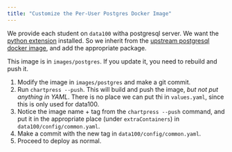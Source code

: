 ```yaml
---
title: "Customize the Per-User Postgres Docker Image"
---
```


We provide each student on `data100` witha postgresql server. We want the
[python extension](https://www.postgresql.org/docs/current/plpython.html)
installed. So we inherit from the [upstream postgresql docker
image](https://hub.docker.com/_/postgres), and add the appropriate
package.

This image is in `images/postgres`. If you update it, you need to
rebuild and push it.

1. Modify the image in `images/postgres` and make a git commit.
2. Run `chartpress --push`. This will build and push the image, *but
   not put anything in YAML*. There is no place we can put thi in
   `values.yaml`, since this is only used for data100.
3. Notice the image name + tag from the `chartpress --push` command,
   and put it in the appropriate place (under `extraContainers`) in
   `data100/config/common.yaml`.
4. Make a commit with the new tag in `data100/config/common.yaml`.
5. Proceed to deploy as normal.
